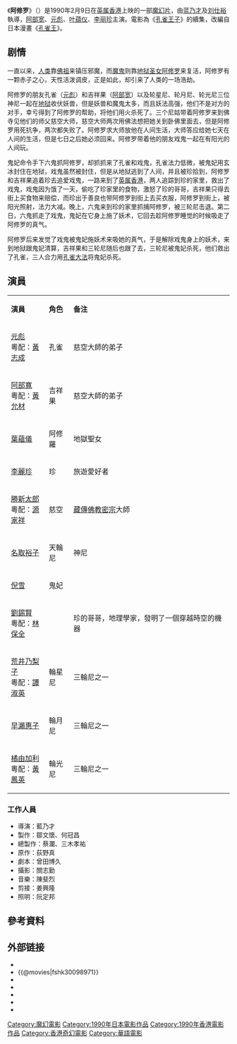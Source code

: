 {{电影信息框
| 片名     = 阿修罗
| 电影原名 = ''{{lang|en|Saga of the Phoenix}}''
| 图像     = Saga of the Phoenix.jpg
| 图像说明 = 海报
| 导演     = [[蓝乃才|蓝乃才]]、[[刘仕裕|刘仕裕]]
| 监制     = [[蔡瀾|蔡瀾]]
| 制片     = [[林輝煌|林輝煌]]、[[孔少麗|孔少麗]]

| 統籌     = [[周震東|周震東]]、[[袁淑貞|袁淑貞]]

| 编剧     = [[陈秀玲|陈秀玲]]、[[黄翠华|黄翠华]]、[[梁耀明|梁耀明]]
| 剧本     = 曾田博久
| 原著     = 荻野真《[[孔雀王|孔雀王]]》
| 主演     = [[阿部宽|阿部宽]]<br>[[元彪|元彪]]<br>[[叶蕴仪|叶蕴仪]]<br>[[李丽珍|李丽珍]]
| 配乐     = [[陈斐猎|陈斐猎]]
| 摄影     = [[关志勤|关志勤]]
| 剪辑     = [[姜兴隆|姜兴隆]]、[[张耀宗|张耀宗]]、[[姜全德|姜全德]]
| 制片商   = [[嘉禾電影|嘉禾電影]]<br>嘉峰電影有限公司
| 发行商   = [[寰亚电影发行有限公司|寰亚电影发行有限公司]]
| 上映日期 = {{Film date|1990|2|9|英属香港}}
| 片长     = 93分钟
| 产地     = {{英屬香港電影產地}}<br>{{日本電影產地}}
| 语言     = [[粤語|粤語]]
| 预算     = 
| 票房     = [[HK$|HK$]] 7,530,654.00<ref>{{cite web |url=http://lbprj01.lib.cityu.edu.hk/staff_project/cc_digital_archive/cc1970_97/film/axiuluo-saga-phoenix |title=阿修羅 Saga of the Phoenix - 粵語電影資料庫 |publisher=[[香港城市大學|香港城市大學]] |accessdate=2022-06-29 |archive-date=2022-06-29 |archive-url=https://web.archive.org/web/20220629114712/http://lbprj01.lib.cityu.edu.hk/staff_project/cc_digital_archive/cc1970_97/film/axiuluo-saga-phoenix |dead-url=no }}</ref>
| 前集     =
| 续集     = 
}}

《'''阿修罗'''》（{{lang-en|''Saga of the Phoenix''}}）是1990年2月9日在[[英属香港|英属香港]]上映的一部[[魔幻片|魔幻片]]，由[[蓝乃才|蓝乃才]]及[[刘仕裕|刘仕裕]]執導，[[阿部宽|阿部宽]]、[[元彪|元彪]]、[[叶蕴仪|叶蕴仪]]、[[李丽珍|李丽珍]]主演。電影為《[[孔雀王子|孔雀王子]]》的續集，改編自日本漫畫《[[孔雀王|孔雀王]]》。

== 剧情 ==
一直以来，[[人类|人类]]靠[[佛祖|佛祖]]来镇压邪魔，而[[魔鬼|魔鬼]]则靠[[阿修罗|地狱圣女阿修罗]]来复活，阿修罗有一颗赤子之心，天性活泼调皮，正是如此，却引来了人类的一场浩劫。

阿修罗的朋友孔雀（[[元彪|元彪]]）和吉祥果（[[阿部宽|阿部宽]]）以及轮星尼、轮月尼、轮光尼三位神尼一起在[[地狱|地狱]]收伏妖兽，但是妖兽和魔鬼太多，而且妖法高强，他们不是对方的对手，幸亏得到了阿修罗的帮助，将他们用火杀死了。三个尼姑带着阿修罗来到佛寺见他们的师父慈空大师，慈空大师两次用佛法想把她关到卧佛里面去，但是阿修罗用死抗争，两次都失败了。阿修罗求大师放他在人间生活，大师答应给她七天在人间的生活，但是七日之后她必须回来。阿修罗带着他的朋友戏鬼一起在有阳光的人间玩。

鬼妃命令手下六鬼抓阿修罗，却抓抓来了孔雀和戏鬼，孔雀法力低微，被鬼妃用玄冰封住在地狱，戏鬼虽然被封住，但是从地狱逃到了人间，并且被珍拾到，阿修罗和吉祥果追着珍去追爱戏鬼，一路来到了[[英属香港|英属香港]]，两人追踪到珍的家里，救出了戏鬼，戏鬼因为饿了一天，偷吃了珍家里的食物，激怒了珍的哥哥，吉祥果只得去街上买食物来赔偿，而珍出于善良也带阿修罗到街上去买衣服，阿修罗到街上，被阳光照射，法力大减。晚上，六鬼来到珍的家里抓捕阿修罗，被三轮尼击退。第二日，六鬼抓走了戏鬼，鬼妃在它身上施了妖术，它回去趁阿修罗睡觉的时候吸走了阿修罗的真气。

阿修罗后来发觉了戏鬼被鬼妃施妖术来吸她的真气，于是解除戏鬼身上的妖术，来到地狱跟鬼妃清算，吉祥果和三轮尼随后也跟了去，三轮尼被鬼妃杀死，他们救出了孔雀，三人合力用[[孔雀明王咒|孔雀大法]]将鬼妃杀死。

== 演員 ==
{|class="wikitable" width="50%"
|- style="background:cornflowerblue; color:white" align=center
|style="width:8%"|'''演員'''||style="width:5%"|'''角色'''||style="width:37%"|'''备注'''
|-
| [[元彪|元彪]] <br> 粵配：[[黃志成|黃志成]] || 孔雀 || 慈空大師的弟子
|-
| [[阿部寬|阿部寬]] <br> 粵配：[[黃允材|黃允材]] || 吉祥果 || 慈空大師的弟子
|-
| [[葉蘊儀|葉蘊儀]] || 阿修羅 || 地獄聖女
|- 
| [[李麗珍|李麗珍]] || 珍 || 旅遊愛好者
|-
| [[勝新太郎|勝新太郎]] <br> 粵配：[[源家祥|源家祥]] || 慈空 || [[藏傳佛教|藏傳佛教]][[密宗|密宗]]大師
|-
| [[名取裕子|名取裕子]] || 天輪尼 || 神尼
|-
| [[倪雪|倪雪]] || 鬼妃 || 
|-
| [[劉錫賢|劉錫賢]]<br>粵配：[[林保全|林保全]] ||  || 珍的哥哥，地理學家，發明了一個穿越時空的機器
|-
| [[荒井乃梨子|荒井乃梨子]]<br> 粵配：[[譚淑英|譚淑英]] || 輪星尼 || 三輪尼之一
|- 
| [[早瀨惠子|早瀨惠子]] || 輪月尼 || 三輪尼之一
|-
| [[橘由加利|橘由加利]]<br>粵配：[[黃鳳英|黃鳳英]] || 輪光尼 || 三輪尼之一
|}

=== 工作人員 ===
* 導演：藍乃才
* 製作：鄒文懷、何冠昌
* 總製作：蔡瀾、三木孝祐
* 原作：荻野真
* 劇本：曾田博久
* 攝影：關志勤
* 音樂：陳斐烈
* 剪接：姜興隆
* 照明：阮定邦
== 參考資料 ==
{{reflist}}

== 外部链接 ==
*{{hkmdb title|7354}}
*{{@movies|fshk30098971}}
*{{douban|title=阿修罗}}
*{{Mtime|34685}}
*{{Amg movie|226330}}
*{{rotten-tomatoes|saga-of-the-phoenix}}
*{{imdb title|0098971}}

{{DEFAULTSORT:Saga of the Phoenix}}
[[Category:魔幻電影|Category:魔幻電影]]
[[Category:1990年日本電影作品|Category:1990年日本電影作品]]
[[Category:1990年香港電影作品|Category:1990年香港電影作品]]
[[Category:香港奇幻電影|Category:香港奇幻電影]]
[[Category:華語電影|Category:華語電影]]